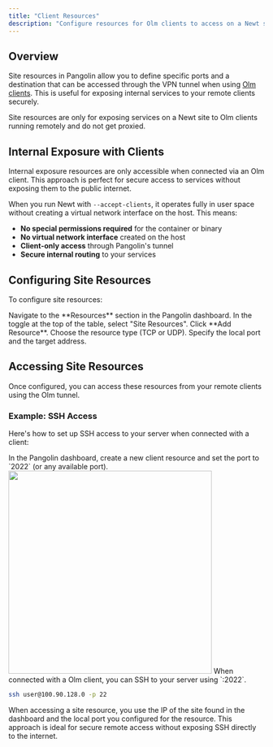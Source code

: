 ```yaml
---
title: "Client Resources"
description: "Configure resources for Olm clients to access on a Newt site"
---
```


## Overview

Site resources in Pangolin allow you to define specific ports and a destination that can be accessed through the VPN tunnel when using [Olm clients](../clients/add-client.mdx). This is useful for exposing internal services to your remote clients securely.

<Note>
Site resources are only for exposing services on a Newt site to Olm clients running remotely and do not get proxied.
</Note>

## Internal Exposure with Clients

Internal exposure resources are only accessible when connected via an Olm client. This approach is perfect for secure access to services without exposing them to the public internet.

When you run Newt with `--accept-clients`, it operates fully in user space without creating a virtual network interface on the host. This means:

- **No special permissions required** for the container or binary
- **No virtual network interface** created on the host
- **Client-only access** through Pangolin's tunnel
- **Secure internal routing** to your services

## Configuring Site Resources

To configure site resources:

<Steps>
    <Step title="Navigate to Resources">
        Navigate to the **Resources** section in the Pangolin dashboard.
    </Step>
    <Step title="Select Site Resources">
        In the toggle at the top of the table, select "Site Resources".
    </Step>
    <Step title="Add Resource">
        Click **Add Resource**.
    </Step>
    <Step title="Choose Resource Type">
        Choose the resource type (TCP or UDP).
    </Step>
    <Step title="Configure Port and Target">
        Specify the local port and the target address.
    </Step>
</Steps>

## Accessing Site Resources

Once configured, you can access these resources from your remote clients using the Olm tunnel. 

### Example: SSH Access

Here's how to set up SSH access to your server when connected with a client:

<Steps>
<Step title="Create the resource">
  In the Pangolin dashboard, create a new client resource and set the port to `2022` (or any available port).

<Frame>
  <img src="/images/client_resource.png" width="400" centered/>
</Frame>
</Step>

<Step title="Connect and access">
  When connected with a Olm client, you can SSH to your server using `<site-address>:2022`.

```bash
ssh user@100.90.128.0 -p 22
```
<Note>
When accessing a site resource, you use the IP of the site found in the dashboard and the local port you configured for the resource.
</Note>
</Step>
</Steps>

<Note>
This approach is ideal for secure remote access without exposing SSH directly to the internet.
</Note>

